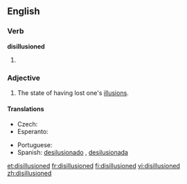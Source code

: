 ==English==

===Verb===
'''disillusioned'''

# {{past of|[[disillusion]]}}

===Adjective===
{{en-adj}}

# The state of having lost one's [[illusion]]s.

====Translations====
{{trans-top|state of having lost one's illusions}}
* Czech: {{t-|cs|rozčarovaný}}
* Esperanto: {{t-|eo|seniluziigata|xs=Esperanto}}
{{trans-mid}}
* Portuguese: {{t+|pt|desiludido}}
* Spanish: [[desilusionado]] {{m}}, [[desilusionada]] {{f}}
{{trans-bottom}}

[[et:disillusioned]]
[[fr:disillusioned]]
[[fi:disillusioned]]
[[vi:disillusioned]]
[[zh:disillusioned]]